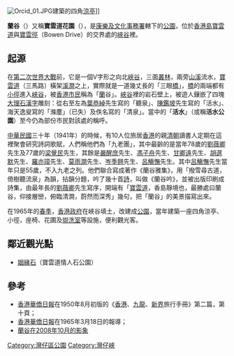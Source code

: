 [[File:Orcid_01.JPG|thumb]]建築的四角[[涼亭|涼亭]]]]

'''蘭谷'''（{{lang-en|'''Orchid Valley'''}}）又稱'''寶雲道花園'''（{{lang-en|'''Bowen Road Garden'''}}），是[[康樂及文化事務署|康樂及文化事務署]]轄下的[[公園|公園]]，位於[[香港島|香港島]][[寶雲道|寶雲道]]與[[寶雲徑|寶雲徑]]（Bowen Drive）的交界處的[[峽谷|峽谷]]裡。

==起源==
在[[第二次世界大戰|第二次世界大戰]]前，它是一個V字形之向北[[峽谷|峽谷]]，三面[[叢林|叢林]]，兩旁[[山溪|山溪]]流水，[[寶雲道|寶雲道]]（三馬路）橫架[[溪澗|溪澗]]之上，實際就是一道幾丈長的「三眼[[橋|橋]]」，[[橋|橋]]的兩端都有[[小徑|小徑]]進入[[峽谷|峽谷]]，被[[香港|香港]][[市民|市民]]稱為「[[蘭|蘭]]谷」。[[峽谷|峽谷]]裡的岩石壁上，被遊人鑲嵌了四塊[[大理石|大理石]][[漢字|漢字]]雕刻：從右至左為[[葉恭綽|葉恭綽]]先生寫的「聽泉」、[[陳鑑坡|陳鑑坡]]先生寫的「活水」、海天逸叟寫的「滌塵」（已失）及佚名寫的「清泉」。當中的「'''活水'''」（或稱'''活水公園'''）至今仍為部份市民對該處的稱呼。

[[中華民國|中華民國]]三十年（1941年）的時候，有10人位旅居[[香港|香港]]的親[[清朝|清朝]]讀書人定期在這裡聚會研究詩詞歌賦，人們稱他們為「九老團」，其中最齡的是當年78歲的[[劉薇卿|劉薇卿]]先生及77歲的[[梁覺民|梁覺民]]先生，其餘是[[嚴醒庶|嚴醒庶]]先生、[[馮子舟|馮子舟]]先生、[[甘卿遠|甘卿遠]]先生、[[胡選默|胡選默]]先生、[[羅亦璋|羅亦璋]]先生、[[莫雨澗|莫雨澗]]先生、[[岑季翹|岑季翹]]先生、[[呂觴憮|呂觴憮]]先生。其中[[呂觴憮|呂觴憮]]先生當年只是55歲，不入九老之列。他們聯合寫成著作《蘭谷雅集》，用「撥雪尋古道，倚樹聽流泉」為韻，拈韻分題，吟了幾十首[[詩|詩]]，叫做《蘭谷吟》，並被出版印刷成詩集，由最年長的[[劉薇卿|劉薇卿]]先生寫序，開端有「[[寶雲道|寶雲道]]，香島靜境也，最勝處曰蘭谷，仰接層巒，俯臨清澗，蔚然而深秀」幾句，把「蘭谷」的美景描寫出來。

在1965年的[[春季|春季]]，[[香港殖民地時期#香港政府|香港政府]]在峽谷填土，改建成[[公園|公園]]，當年建築一座四角涼亭、小徑，座椅、花圃及[[盥洗室|盥洗室]]等設施，便利觀光客。

==鄰近觀光點==
* [[姻緣石|姻緣石]]（寶雲道情人石公園）

==參考==
* [[香港|香港]][[華僑日報|華僑日報]]在1950年8月初版的《[[香港|香港]]、[[九龍|九龍]]、[[新界|新界]]旅行手冊》第二篇，第十頁；
* [[香港|香港]][[華僑日報|華僑日報]]在1965年3月18日的報導；
* [http://uk.youtube.com/watch?v=cnOMHXKZBTU 蘭谷在2008年10月的影象]

{{coord|22.272538|114.165924|type:landmark_regiion:hk|format=dms|display=title}}

{{香港公園}}
[[Category:灣仔區公園|Category:灣仔區公園]]
[[Category:灣仔峽|Category:灣仔峽]]